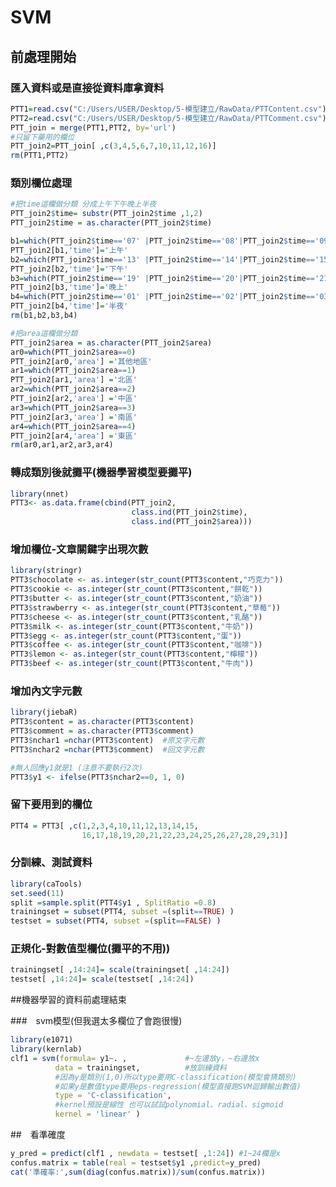# SVM

## 前處理開始
### 匯入資料或是直接從資料庫拿資料
```{r}
PTT1=read.csv("C:/Users/USER/Desktop/5-模型建立/RawData/PTTContent.csv")
PTT2=read.csv("C:/Users/USER/Desktop/5-模型建立/RawData/PTTComment.csv")
PTT_join = merge(PTT1,PTT2, by='url')
#只留下藥用的欄位
PTT_join2=PTT_join[ ,c(3,4,5,6,7,10,11,12,16)]
rm(PTT1,PTT2)
```

### 類別欄位處理
```{r}
#把time這欄做分類 分成上午下午晚上半夜
PTT_join2$time= substr(PTT_join2$time ,1,2)
PTT_join2$time = as.character(PTT_join2$time)

b1=which(PTT_join2$time=='07' |PTT_join2$time=='08'|PTT_join2$time=='09'|PTT_join2$time=='10'|PTT_join2$time=='11'|PTT_join2$time=='12' )
PTT_join2[b1,'time']='上午' 
b2=which(PTT_join2$time=='13' |PTT_join2$time=='14'|PTT_join2$time=='15'|PTT_join2$time=='16'|PTT_join2$time=='17'|PTT_join2$time=='18' )
PTT_join2[b2,'time']='下午' 
b3=which(PTT_join2$time=='19' |PTT_join2$time=='20'|PTT_join2$time=='21'|PTT_join2$time=='22'|PTT_join2$time=='23'|PTT_join2$time=='00' )
PTT_join2[b3,'time']='晚上' 
b4=which(PTT_join2$time=='01' |PTT_join2$time=='02'|PTT_join2$time=='03'|PTT_join2$time=='04'|PTT_join2$time=='05'|PTT_join2$time=='06' )
PTT_join2[b4,'time']='半夜' 
rm(b1,b2,b3,b4)

#把area這欄做分類
PTT_join2$area = as.character(PTT_join2$area)
ar0=which(PTT_join2$area==0)
PTT_join2[ar0,'area'] ='其他地區'
ar1=which(PTT_join2$area==1)
PTT_join2[ar1,'area'] ='北區'
ar2=which(PTT_join2$area==2)
PTT_join2[ar2,'area'] ='中區'
ar3=which(PTT_join2$area==3)
PTT_join2[ar3,'area'] ='南區'
ar4=which(PTT_join2$area==4)
PTT_join2[ar4,'area'] ='東區'
rm(ar0,ar1,ar2,ar3,ar4)

```

### 轉成類別後就攤平(機器學習模型要攤平)
```{r}
library(nnet)
PTT3<- as.data.frame(cbind(PTT_join2, 
                           class.ind(PTT_join2$time),
                           class.ind(PTT_join2$area)))
```



### 增加欄位-文章關鍵字出現次數
```{r}
library(stringr)
PTT3$chocolate <- as.integer(str_count(PTT3$content,"巧克力"))
PTT3$cookie <- as.integer(str_count(PTT3$content,"餅乾"))
PTT3$butter <- as.integer(str_count(PTT3$content,"奶油"))
PTT3$strawberry <- as.integer(str_count(PTT3$content,"草莓"))
PTT3$cheese <- as.integer(str_count(PTT3$content,"乳酪"))
PTT3$milk <- as.integer(str_count(PTT3$content,"牛奶"))
PTT3$egg <- as.integer(str_count(PTT3$content,"蛋"))
PTT3$coffee <- as.integer(str_count(PTT3$content,"咖啡"))
PTT3$lemon <- as.integer(str_count(PTT3$content,"檸檬"))
PTT3$beef <- as.integer(str_count(PTT3$content,"牛肉"))
```

### 增加內文字元數
```{r}
library(jiebaR)
PTT3$content = as.character(PTT3$content) 
PTT3$comment = as.character(PTT3$comment) 
PTT3$nchar1 =nchar(PTT3$content)  #原文字元數
PTT3$nchar2 =nchar(PTT3$comment)  #回文字元數

#無人回應y1就是1 (注意不要執行2次)
PTT3$y1 <- ifelse(PTT3$nchar2==0, 1, 0) 
```

### 留下要用到的欄位
```{r}
PTT4 = PTT3[ ,c(1,2,3,4,10,11,12,13,14,15,
                16,17,18,19,20,21,22,23,24,25,26,27,28,29,31)]
```

### 分訓練、測試資料
```{r}
library(caTools)
set.seed(11)
split =sample.split(PTT4$y1 , SplitRatio =0.8)
trainingset = subset(PTT4, subset =(split==TRUE) )
testset = subset(PTT4, subset =(split==FALSE) )
```

### 正規化-對數值型欄位(攤平的不用))
```{r}
trainingset[ ,14:24]= scale(trainingset[ ,14:24])
testset[ ,14:24]= scale(testset[ ,14:24])
```
##機器學習的資料前處理結束


###　svm模型(但我選太多欄位了會跑很慢)
```{r}
library(e1071)
library(kernlab)
clf1 = svm(formula= y1~. ,             #~左邊放y，~右邊放x
          data = trainingset,          #放訓練資料
          #因為y是類別(1,0)所以type要用C-classification(模型會猜類別)
          #如果y是數值type要用eps-regression(模型直接跑SVM迴歸輸出數值)
          type = 'C-classification', 
          #kernel預設是線性 也可以試試polynomial、radial、sigmoid
          kernel = 'linear' )

```

##　看準確度
```{r}
y_pred = predict(clf1 , newdata = testset[ ,1:24]) #1~24欄是x
confus.matrix = table(real = testset$y1 ,predict=y_pred)
cat('準確率:',sum(diag(confus.matrix))/sum(confus.matrix))
```


